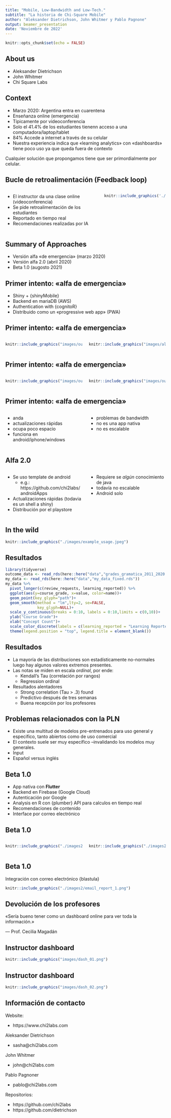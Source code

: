 ```yaml
---
title: "Mobile, Low-Bandwidth and Low-Tech."
subtitle: "La historia de Chi-Square Mobile"
author: "Aleksander Dietrichson, John Whitmer y Pablo Pagnone"
output: beamer_presentation
date: 'Noviembre de 2022'
---
```


```r
knitr::opts_chunk$set(echo = FALSE)
```

## About us

- Aleksander Dietrichson
- John Whitmer
- Chi Square Labs

## Context

- Marzo 2020: Argentina entra en cuarentena
- Enseñanza online (emergencia)
- Típicamente por videoconferencia
- Solo el  41.4% de los estudiantes tienenn acceso a una computadora/laptop/tablet
- 84% Accede a internet a través de su celular
- Nuestra experiencia indica que «learning analytics» con «dashboards» tiene poco uso ya que queda fuera de contexto

Cualquier solución que propongamos tiene que ser primordialmente por celular.

## Bucle de retroalimentación (Feedback loop)

:::: {.columns}
::: {.column width="60%"}

- El instructor da una clase online (videoconferencia)
- Se pide retroalimentación de los estudiantes
- Reportado en tiempo real
- Recomendaciones realizadas por IA


:::
::: {.column width="40%"}

```r
knitr::include_graphics('./images/feedback_loop.png')
```


:::
::::

## Summary of Approaches
- Versión alfa «de emergencia» (marzo 2020)
- Versión alfa 2.0 (abril 2020)
- Beta 1.0 (augosto 2021) 

## Primer intento: «alfa de emergencia»

- Shiny + {shinyMobile} 
- Backend en mariaDB (AWS)
- Authentication with {cognitoR}
- Distribuido como un «progressive web app» (PWA)

## Primer intento: «alfa de emergencia»

:::: {.columns}
::: {.column width="50%"}
```r
knitr::include_graphics("images/outputfile_8.png")
```

:::
::: {.column width="50%"}
```r
knitr::include_graphics("images/alpha_0_1.png")
```

:::
::::

## Primer intento: «alfa de emergencia»

:::: {.columns}
::: {.column width="50%"}
```r
knitr::include_graphics("images/outputfile_2003.png")
```

:::
::: {.column width="50%"}
```r
knitr::include_graphics("images/outputfile_10011.png")
```

:::
::::




## Primer intento: «alfa de emergencia»

:::: {.columns}
::: {.column width="50%"}
- anda
- actualizaciones rápidas
- ocupa poco espacio
- funciona en android/iphone/windows
:::
::: {.column width="50%"}

- problemas de bandwidth
- no es una app nativa
- no es escalable 

:::
::::


## Alfa 2.0 
:::: {.columns}
::: {.column width="50%"}
- Se uso template de android 
  - e.g.: https://github.com/chi2labs/androidApps
- Actualizaciones rápidas (todavia es un shell a shiny)
- Distribución por el playstore
:::
::: {.column width="50%"}

- Requiere se *algún* conocimiento de java
- todavía no escalable 
- Android solo

:::
::::


## In the wild

```r
knitr::include_graphics("./images/example_usage.jpeg")
```


## Resultados

```r
library(tidyverse)
outcome_data <- read_rds(here::here("data","grades_gramatica_2011_2020.rds"))
my_data <- read_rds(here::here("data","my_data_fixed.rds"))
my_data %>% 
  pivot_longer(c(review_requests, learning_reported)) %>% 
  ggplot(aes(y=course_grade, x=value, color=name))+
  geom_point(key_glyph="path")+
  geom_smooth(method = "lm",lty=2, se=FALSE,
              key_glyph=NULL)+
  scale_y_continuous(breaks = 0:10, labels = 0:10,limits = c(0,10))+
  ylab("Course Grade")+
  xlab("Concept Count")+
  scale_color_discrete(labels = c(learning_reported = "Learning Reported",review_requests = "Review Requests")) +theme_minimal()+
  theme(legend.position = "top", legend.title = element_blank())
```

## Resultados

- La mayoría de las distribuciones son estadísticamente no-normales luego hay algunos valores extremos presentes. 
- Las notas se miden en escala *ordinal*, por ende:
  - Kendall's Tau (correlación por rangos)
  - Regression ordinal
  
- Resultados alentadores 
  - Strong correlation (Tau > .3) found
  - Predictivo después de tres semanas
  - Buena recepción por los profesores
  

## Problemas relacionados con la PLN

- Existe una multitud de modelos pre-entrenados para uso general y especifico, tanto abiertos como de uso comercial
- El contexto suele ser muy específico --invalidando los modelos muy generales.
- Input
- Español versus inglés


## Beta 1.0

- App nativa con **Flutter**
- Backend en Firebase (Google Cloud)
- Autenticación por Google
- Analysis en R con {plumber} API para calculos en tiempo real
- Recomendaciones de contenido
- Interface por correo electrónico

## Beta 1.0


:::: {.columns}
::: {.column width="50%"}
```r
knitr::include_graphics("./images2/english_03/X2 Mobile - English (01).png")
```

:::
::: {.column width="50%"}
```r
knitr::include_graphics("./images2/english_03/X2 Mobile - English (09).png")
```

:::
::::

## Beta 1.0

Integración con correo electrónico {blastula}

```r
knitr::include_graphics("./images2/email_report_1.png")
```


## Devolución de los profesores

«Sería bueno tener como un dashboard online para ver toda la información.»


  --- Prof. Cecilia Magadán
  
## Instructor dashboard

```r
knitr::include_graphics("images/dash_01.png")
```

## Instructor dashboard

```r
knitr::include_graphics("images/dash_02.png")
```

## Información de contacto

Website:

- https://www.chi2labs.com

Aleksander Dietrichson

- sasha@chi2labs.com

John Whitmer

- john@chi2labs.com

Pablo Pagnoner

- pablo@chi2labs.com

Repositorios:

- https://github.com/chi2labs
- https://github.com/dietrichson
